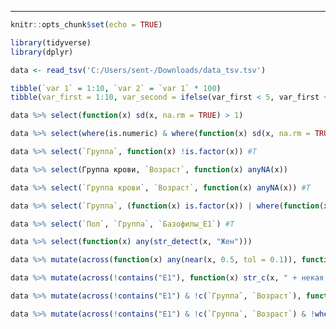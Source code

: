 
---

```{r setup, include=FALSE}
knitr::opts_chunk$set(echo = TRUE)
```

```{r}
library(tidyverse)
library(dplyr)
```

```{r}
data <- read_tsv('C:/Users/sent-/Downloads/data_tsv.tsv')
```

```{r}
tibble(`var 1` = 1:10, `var 2` = `var 1` * 100)
tibble(var_first = 1:10, var_second = ifelse(var_first < 5, var_first + 100, var_first))
```
```{r}

data %>% select(function(x) sd(x, na.rm = TRUE) > 1)

data %>% select(where(is.numeric) & where(function(x) sd(x, na.rm = TRUE) > 1))

data %>% select(`Группа`, function(x) !is.factor(x)) #T

data %>% select(Группа крови, `Возраст`, function(x) anyNA(x))

data %>% select(`Группа крови`, `Возраст`, function(x) anyNA(x)) #T

data %>% select(`Группа`, (function(x) is.factor(x)) | where(function(x) is.numeric(x))) #T

data %>% select(`Пол`, `Группа`, `Базофилы_E1`) #T

data %>% select(function(x) any(str_detect(x, "Жен")))
```
```{r}
data %>% mutate(across(function(x) any(near(x, 0.5, tol = 0.1)), function(x) x + 1000))

data %>% mutate(across(!contains("E1"), function(x) str_c(x, " + некая строка"))) #T

data %>% mutate(across(!contains("E1") & !c(`Группа`, `Возраст`), function(x) x ^ 2))

data %>% mutate(across(!contains("E1") & !c(`Группа`, `Возраст`) & !where(is.factor), function(x) x ^ 2), across(contains("E2"), function(x) x * 100))
```

```{r}

```

